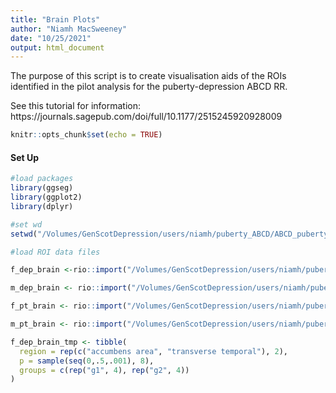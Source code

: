 ```yaml
---
title: "Brain Plots"
author: "Niamh MacSweeney"
date: "10/25/2021"
output: html_document
---
```

The purpose of this script is to create visualisation aids of the ROIs identified in the pilot analysis for the puberty-depression ABCD RR. 

See this tutorial for information: https://journals.sagepub.com/doi/full/10.1177/2515245920928009

```r
knitr::opts_chunk$set(echo = TRUE)
```

#### Set Up

```r

#load packages
library(ggseg)
library(ggplot2)
library(dplyr)

#set wd
setwd("/Volumes/GenScotDepression/users/niamh/puberty_ABCD/ABCD_puberty_depression/results")

#load ROI data files

f_dep_brain <-rio::import("/Volumes/GenScotDepression/users/niamh/puberty_ABCD/ABCD_puberty_depression/results/ROIs_dep_brain_females_pilot_analysis_withCI.RData")

m_dep_brain <- rio::import("/Volumes/GenScotDepression/users/niamh/puberty_ABCD/ABCD_puberty_depression/results/ROIs_dep_brain_males_pilot_analysis_withCI.RData")

f_pt_brain <- rio::import("/Volumes/GenScotDepression/users/niamh/puberty_ABCD/ABCD_puberty_depression/results/ROIs_PT_females_brain_pilot_analysis_withCI.RData")

m_pt_brain <- rio::import("/Volumes/GenScotDepression/users/niamh/puberty_ABCD/ABCD_puberty_depression/results/ROIs_PT_males_brain_pilot_analysis_withCI.RData")

```

```r

f_dep_brain_tmp <- tibble(
  region = rep(c("accumbens area", "transverse temporal"), 2), 
  p = sample(seq(0,.5,.001), 8),
  groups = c(rep("g1", 4), rep("g2", 4))
)


```


